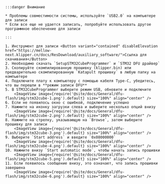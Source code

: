 
    :::danger Внимание

    * Проблемы совместимости системы, используйте `USB2.0` на компьютере для записи
    * Если все еще не удается записать, попробуйте использовать другое программное обеспечение для записи
    
    :::

    1. Инструмент для записи <Button variant="contained" disableElevation href="https://mellow-next.klipper.cn/docs/ResDownload/auxiliary_software/">Ссылка для скачивания</Button>
    2. Необходимо скачать `SetupSTM32CubeProgrammer` и `STM32 DFU драйвер`
    3. Скопируйте скомпилированную прошивку (klipper.bin) или предварительно скомпилированную `Katapult прошивку` в любую папку на компьютере
    4. Подключите плату к компьютеру с помощью кабеля Type-C, убедитесь, что вы перешли в **режим записи DFU**
    5. В STM32CubeProgrammer выберите режим USB, обновите и подключите
        <ImageView image={require('@site/docs/General/dfu-flash/img/stm32cube-1.png').default} size="100%" align="center" />
    6. Если не появилось окно с ошибкой, подключение успешно
    7. Нажмите на иконку загрузки слева и выберите несколько опций внизу
        <ImageView image={require('@site/docs/General/dfu-flash/img/stm32cube-2.png').default} size="100%" align="center" />
    8. Нажмите на стрелку, указывающую на `Browse`, затем выберите прошивку для записи
        <ImageView image={require('@site/docs/General/dfu-flash/img/stm32cube-3.png').default} size="100%" align="center" />
    9. Выберите `Start address` и введите `0x08000000`
        <ImageView image={require('@site/docs/General/dfu-flash/img/stm32cube-4.png').default} size="100%" align="center" />
    10. Нажмите внизу `Start automatic mode`, чтобы начать запись прошивки
        <ImageView image={require('@site/docs/General/dfu-flash/img/stm32cube-5.png').default} size="100%" align="center" />
    11. Если появилось сообщение внизу, это означает, что запись прошивки завершена
        <ImageView image={require('@site/docs/General/dfu-flash/img/stm32cube-6.png').default} size="100%" align="center" />

